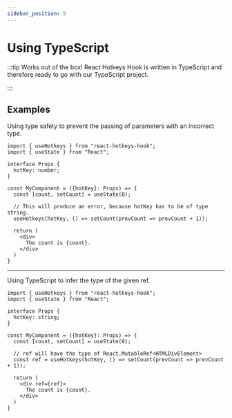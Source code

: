 ```yaml
---
sidebar_position: 5
---
```


# Using TypeScript

:::tip Works out of the box!
React Hotkeys Hook is written in TypeScript and therefore ready to go with our TypeScript project.

:::

## Examples

Using type safety to prevent the passing of parameters with an incorrect type.

```tsx
import { useHotkeys } from "react-hotkeys-hook";
import { useState } from "React";

interface Props {
  hotKey: number;
}

const MyComponent = ({hotKey}: Props) => {
  const [count, setCount] = useState(0);

  // This will produce an error, because hotKey has to be of type string.
  useHotkeys(hotKey, () => setCount(prevCount => prevCount + 1));

  return (
    <div>
      The count is {count}.
    </div>
  )
}
```

***

Using TypeScript to infer the type of the given ref.

```tsx
import { useHotkeys } from "react-hotkeys-hook";
import { useState } from "React";

interface Props {
  hotKey: string;
}

const MyComponent = ({hotKey}: Props) => {
  const [count, setCount] = useState(0);

  // ref will have the type of React.MutableRef<HTMLDivElement>
  const ref = useHotkeys(hotKey, () => setCount(prevCount => prevCount + 1));

  return (
    <div ref={ref}>
      The count is {count}.
    </div>
  )
}
```